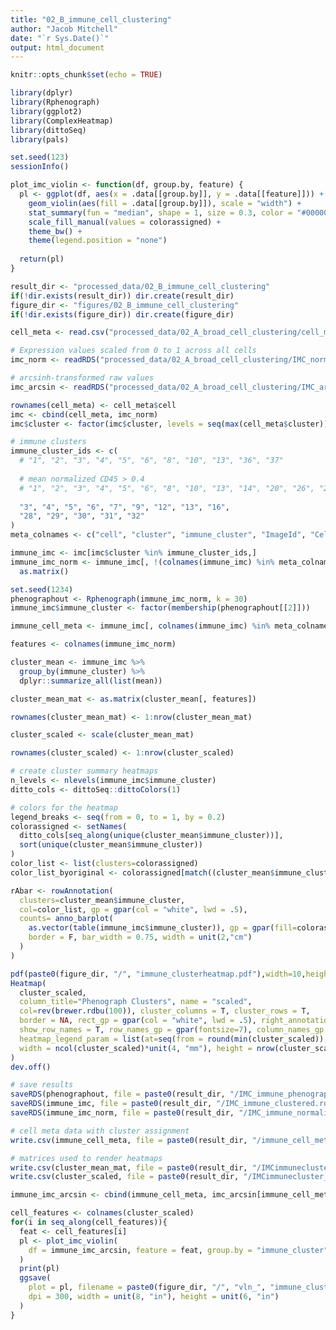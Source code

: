 ```yaml
---
title: "02_B_immune_cell_clustering"
author: "Jacob Mitchell"
date: "`r Sys.Date()`"
output: html_document
---
```


```r
knitr::opts_chunk$set(echo = TRUE)
```

```r
library(dplyr)
library(Rphenograph)
library(ggplot2)
library(ComplexHeatmap)
library(dittoSeq)
library(pals)

set.seed(123)
sessionInfo()
```

```r
plot_imc_violin <- function(df, group.by, feature) {
  pl <- ggplot(df, aes(x = .data[[group.by]], y = .data[[feature]])) +
    geom_violin(aes(fill = .data[[group.by]]), scale = "width") +
    stat_summary(fun = "median", shape = 1, size = 0.3, color = "#000000") +
    scale_fill_manual(values = colorassigned) +
    theme_bw() +
    theme(legend.position = "none")
  
  return(pl)
}
```

```r
result_dir <- "processed_data/02_B_immune_cell_clustering"
if(!dir.exists(result_dir)) dir.create(result_dir)
figure_dir <- "figures/02_B_immune_cell_clustering"
if(!dir.exists(figure_dir)) dir.create(figure_dir)
```

```r
cell_meta <- read.csv("processed_data/02_A_broad_cell_clustering/cell_meta.csv", row.names = 1)

# Expression values scaled from 0 to 1 across all cells
imc_norm <- readRDS("processed_data/02_A_broad_cell_clustering/IMC_normalized.rds")

# arcsinh-transformed raw values
imc_arcsin <- readRDS("processed_data/02_A_broad_cell_clustering/IMC_arcsinh.rds")

rownames(cell_meta) <- cell_meta$cell
imc <- cbind(cell_meta, imc_norm)
imc$cluster <- factor(imc$cluster, levels = seq(max(cell_meta$cluster)))
```

```r
# immune clusters
immune_cluster_ids <- c(
  # "1", "2", "3", "4", "5", "6", "8", "10", "13", "36", "37"
  
  # mean normalized CD45 > 0.4
  # "1", "2", "3", "4", "5", "6", "8", "10", "13", "14", "20", "26", "27", "35", "36", "37", "38"
  
  "3", "4", "5", "6", "7", "9", "12", "13", "16",
  "28", "29", "30", "31", "32"
)
meta_colnames <- c("cell", "cluster", "immune_cluster", "ImageId", "CellId")

immune_imc <- imc[imc$cluster %in% immune_cluster_ids,]
immune_imc_norm <- immune_imc[, !(colnames(immune_imc) %in% meta_colnames)] %>%
  as.matrix()
```

```r
set.seed(1234)
phenographout <- Rphenograph(immune_imc_norm, k = 30)
immune_imc$immune_cluster <- factor(membership(phenographout[[2]]))

immune_cell_meta <- immune_imc[, colnames(immune_imc) %in% meta_colnames]
```

```r
features <- colnames(immune_imc_norm)

cluster_mean <- immune_imc %>%
  group_by(immune_cluster) %>% 
  dplyr::summarize_all(list(mean))

cluster_mean_mat <- as.matrix(cluster_mean[, features])

rownames(cluster_mean_mat) <- 1:nrow(cluster_mean_mat)

cluster_scaled <- scale(cluster_mean_mat)

rownames(cluster_scaled) <- 1:nrow(cluster_scaled)
```

```r
# create cluster summary heatmaps
n_levels <- nlevels(immune_imc$immune_cluster)
ditto_cols <- dittoSeq::dittoColors(1)

# colors for the heatmap
legend_breaks <- seq(from = 0, to = 1, by = 0.2)
colorassigned <- setNames(
  ditto_cols[seq_along(unique(cluster_mean$immune_cluster))],
  sort(unique(cluster_mean$immune_cluster))
)
color_list <- list(clusters=colorassigned)
color_list_byoriginal <- colorassigned[match((cluster_mean$immune_cluster),names(colorassigned))]

rAbar <- rowAnnotation(
  clusters=cluster_mean$immune_cluster,
  col=color_list, gp = gpar(col = "white", lwd = .5),
  counts= anno_barplot(
    as.vector(table(immune_imc$immune_cluster)), gp = gpar(fill=colorassigned),
    border = F, bar_width = 0.75, width = unit(2,"cm")
  )
)

pdf(paste0(figure_dir, "/", "immune_clusterheatmap.pdf"),width=10,height=8)
Heatmap(
  cluster_scaled,
  column_title="Phenograph Clusters", name = "scaled",
  col=rev(brewer.rdbu(100)), cluster_columns = T, cluster_rows = T,
  border = NA, rect_gp = gpar(col = "white", lwd = .5), right_annotation = rAbar,
  show_row_names = T, row_names_gp = gpar(fontsize=7), column_names_gp = gpar(fontsize=10),
  heatmap_legend_param = list(at=seq(from = round(min(cluster_scaled)), to = round(max(cluster_scaled)))),
  width = ncol(cluster_scaled)*unit(4, "mm"), height = nrow(cluster_scaled)*unit(4, "mm")
)
dev.off() 
```

```r
# save results
saveRDS(phenographout, file = paste0(result_dir, "/IMC_immune_phenograph.rds"))
saveRDS(immune_imc, file = paste0(result_dir, "/IMC_immune_clustered.rds"))
saveRDS(immune_imc_norm, file = paste0(result_dir, "/IMC_immune_normalized.rds"))

# cell meta data with cluster assignment
write.csv(immune_cell_meta, file = paste0(result_dir, "/immune_cell_meta.csv"))

# matrices used to render heatmaps
write.csv(cluster_mean_mat, file = paste0(result_dir, "/IMCimmunecluster_mean.csv"))
write.csv(cluster_scaled, file = paste0(result_dir, "/IMCimmunecluster_scaledMean.csv"))
```

```r
immune_imc_arcsin <- cbind(immune_cell_meta, imc_arcsin[immune_cell_meta$cell,])

cell_features <- colnames(cluster_scaled)
for(i in seq_along(cell_features)){
  feat <- cell_features[i]
  pl <- plot_imc_violin(
    df = immune_imc_arcsin, feature = feat, group.by = "immune_cluster"
  )
  print(pl)
  ggsave(
    plot = pl, filename = paste0(figure_dir, "/", "vln_", "immune_cluster", "_", feat, ".png"),
    dpi = 300, width = unit(8, "in"), height = unit(6, "in")
  )
}
```
